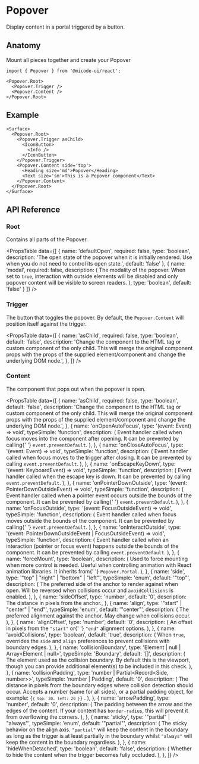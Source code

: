 
# Popover

Display content in a portal triggered by a button.

## Anatomy

Mount all pieces together and create your Popover

```tsx
import { Popover } from '@micode-ui/react';

<Popover.Root>
  <Popover.Trigger />
  <Popover.Content />
</Popover.Root>
```

## Example

<HeroContainer>
  <PopoverDemo />
</HeroContainer>

```tsx
<Surface>
  <Popover.Root>
    <Popover.Trigger asChild>
      <IconButton>
        <Info />
      </IconButton>
    </Popover.Trigger>
    <Popover.Content side='top'>
      <Heading size='md'>Popover</Heading>
      <Text size='sm'>This is a Popover component</Text>
    </Popover.Content>
  </Popover.Root>
</Surface>
```

## API Reference

### Root

Contains all parts of the Popover.

<PropsTable
  data={[
    {
      name: 'defaultOpen',
      required: false,
      type: 'boolean',
      description:
        'The open state of the popover when it is initially rendered. Use when you do not need to control its open state.',
      default: 'false'
    },
    {
      name: 'modal',
      required: false,
      description: (
        <span>The modality of the popover. When set to <Code>true</Code>, interaction with outside elements will be disabled and only popover content will be visible to screen readers.</span>
        ),
      type: 'boolean',
      default: 'false'
    }
  ]}
/>

### Trigger

The button that toggles the popover. By default, the `Popover.Content` will position itself against the trigger.

<PropsTable
  data={[
    {
      name: 'asChild',
      required: false,
      type: 'boolean',
      default: 'false',
      description:
        'Change the component to the HTML tag or custom component of the only child. This will merge the original component props with the props of the supplied element/component and change the underlying DOM node.',
    },
  ]}
/>

### Content

The component that pops out when the popover is open.

<PropsTable
  data={[
    {
      name: 'asChild',
      required: false,
      type: 'boolean',
      default: 'false',
      description:
        'Change the component to the HTML tag or custom component of the only child. This will merge the original component props with the props of the supplied element/component and change the underlying DOM node.',
    },
    {
      name: 'onOpenAutoFocus',
      type: '(event: Event) => void',
      typeSimple: 'function',
      description: (
        <span>
          Event handler called when focus moves into the component after
          opening. It can be prevented by calling{' '}
          <Code>event.preventDefault</Code>.
        </span>
      ),
    },
    {
      name: 'onCloseAutoFocus',
      type: '(event: Event) => void',
      typeSimple: 'function',
      description: (
        <span>
          Event handler called when focus moves to the trigger after closing. It
          can be prevented by calling <Code>event.preventDefault</Code>.
        </span>
      ),
    },
    {
      name: 'onEscapeKeyDown',
      type: '(event: KeyboardEvent) => void',
      typeSimple: 'function',
      description: (
        <span>
          Event handler called when the escape key is down. It can be prevented
          by calling <Code>event.preventDefault</Code>.
        </span>
      ),
    },
    {
      name: 'onPointerDownOutside',
      type: '(event: PointerDownOutsideEvent) => void',
      typeSimple: 'function',
      description: (
        <span>
          Event handler called when a pointer event occurs outside the bounds of
          the component. It can be prevented by calling{' '}
          <Code>event.preventDefault</Code>.
        </span>
      ),
    },
    {
      name: 'onFocusOutside',
      type: '(event: FocusOutsideEvent) => void',
      typeSimple: 'function',
      description: (
        <span>
          Event handler called when focus moves outside the bounds of the
          component. It can be prevented by calling{' '}
          <Code>event.preventDefault</Code>.
        </span>
      ),
    },
    {
      name: 'onInteractOutside',
      type: '(event: PointerDownOutsideEvent | FocusOutsideEvent) => void',
      typeSimple: 'function',
      description: (
        <span>
          Event handler called when an interaction (pointer or focus event)
          happens outside the bounds of the component. It can be prevented by
          calling <Code>event.preventDefault</Code>.
        </span>
      ),
    },
    {
      name: 'forceMount',
      type: 'boolean',
      description: (
        <span>
          Used to force mounting when more control is needed. Useful when
          controlling animation with React animation libraries. It inherits from{' '}
          <Code>Popover.Portal</Code>.
        </span>
      ),
    },
    {
      name: 'side',
      type: '"top" | "right" | "bottom" | "left"',
      typeSimple: 'enum',
      default: '"top"',
      description: (
        <span>
          The preferred side of the anchor to render against when open. Will be
          reversed when collisions occur and <Code>avoidCollisions</Code> is
          enabled.
        </span>
      ),
    },
    {
      name: 'sideOffset',
      type: 'number',
      default: '0',
      description: <span>The distance in pixels from the anchor.</span>,
    },
    {
      name: 'align',
      type: '"start" | "center" | "end"',
      typeSimple: 'enum',
      default: '"center"',
      description: (
        <span>
          The preferred alignment against the anchor. May change when collisions
          occur.
        </span>
      ),
    },
    {
      name: 'alignOffset',
      type: 'number',
      default: '0',
      description: (
        <span>
          An offset in pixels from the <Code>"start"</Code> or{' '}
          <Code>"end"</Code> alignment options.
        </span>
      ),
    },
    {
      name: 'avoidCollisions',
      type: 'boolean',
      default: 'true',
      description: (
        <span>
          When <Code>true</Code>, overrides the <Code>side</Code> and
          <Code>align</Code> preferences to prevent collisions with boundary edges.
        </span>
      ),
    },
    {
      name: 'collisionBoundary',
      type: 'Element | null | Array<Element | null>',
      typeSimple: 'Boundary',
      default: '[]',
      description: (
        <span>
          The element used as the collision boundary. By default this is the
          viewport, though you can provide additional element(s) to be included
          in this check.
        </span>
      ),
    },
    {
      name: 'collisionPadding',
      type: 'number | Partial<Record<Side, number>>',
      typeSimple: 'number | Padding',
      default: '0',
      description: (
        <span>
          The distance in pixels from the boundary edges where collision
          detection should occur. Accepts a number (same for all sides), or a
          partial padding object, for example: <Code>{`{ top: 20, left: 20 }`}</Code>
          .
        </span>
      ),
    },
    {
      name: 'arrowPadding',
      type: 'number',
      default: '0',
      description: (
        <span>
          The padding between the arrow and the edges of the content. If your
          content has <Code>border-radius</Code>, this will prevent it from
          overflowing the corners.
        </span>
      ),
    },
    {
      name: 'sticky',
      type: '"partial" | "always"',
      typeSimple: 'enum',
      default: '"partial"',
      description: (
        <span>
          The sticky behavior on the align axis. <Code>"partial"</Code> will
          keep the content in the boundary as long as the trigger is at least
          partially in the boundary whilst <Code>"always"</Code> will keep the
          content in the boundary regardless.
        </span>
      ),
    },
    {
      name: 'hideWhenDetached',
      type: 'boolean',
      default: 'false',
      description: (
        <span>
          Whether to hide the content when the trigger becomes fully occluded.
        </span>
      ),
    },
  ]}
/>
